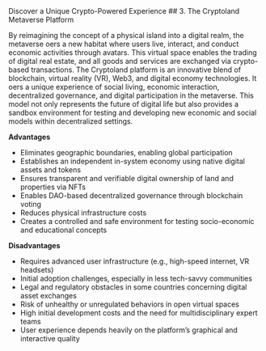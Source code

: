 
<Link href="/blog/discover">Discover a Unique Crypto-Powered Experience</Link>
## 3. The Cryptoland Metaverse Platform

By reimagining the concept of a physical island into a digital realm, the
metaverse oers a new habitat where users live, interact, and conduct economic
activities through avatars. This virtual space enables the trading of digital real
estate, and all goods and services are exchanged via crypto-based transactions.
The Cryptoland platform is an innovative blend of blockchain, virtual
reality (VR), Web3, and digital economy technologies. It oers a unique experience
of social living, economic interaction, decentralized governance, and digital
participation in the metaverse. This model not only represents the future of
digital life but also provides a sandbox environment for testing and developing
new economic and social models within decentralized settings.

**Advantages**

- Eliminates geographic boundaries, enabling global participation
- Establishes an independent in-system economy using native digital assets
and tokens
- Ensures transparent and verifiable digital ownership of land and
properties via NFTs
- Enables DAO-based decentralized governance through blockchain voting
- Reduces physical infrastructure costs
- Creates a controlled and safe environment for testing socio-economic and
educational concepts

**Disadvantages**

- Requires advanced user infrastructure (e.g., high-speed internet, VR
headsets)
- Initial adoption challenges, especially in less tech-savvy communities
- Legal and regulatory obstacles in some countries concerning digital asset
exchanges
- Risk of unhealthy or unregulated behaviors in open virtual spaces
- High initial development costs and the need for multidisciplinary expert
teams
- User experience depends heavily on the platform’s graphical and
interactive quality